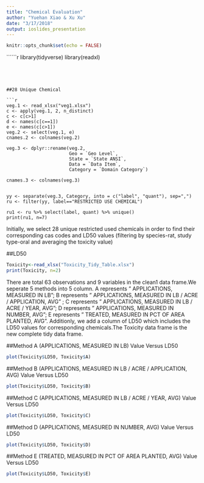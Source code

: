 ```yaml
---
title: "Chemical Evaluation"
author: "Yuehan Xiao & Xu Xu"
date: "3/17/2018"
output: ioslides_presentation
---
```


```r
knitr::opts_chunk$set(echo = FALSE)
```

``````r

library(tidyverse)
library(readxl)

```




##28 Unique Chemical

```r
veg.1 <- read_xlsx("veg1.xlsx")
c <- apply(veg.1, 2, n_distinct)
c <- c[c>1]
d <- names(c[c==1])
e <- names(c[c>1])
veg.2 <- select(veg.1, e)
cnames.2 <- colnames(veg.2)

veg.3 <- dplyr::rename(veg.2, 
                       Geo = `Geo Level`, 
                       State = `State ANSI`,
                       Data = `Data Item`,
                       Category = `Domain Category`)

cnames.3 <- colnames(veg.3)


yy <- separate(veg.3, Category, into = c("label", "quant"), sep=",")
ru <- filter(yy, label=="RESTRICTED USE CHEMICAL")

ru1 <- ru %>% select(label, quant) %>% unique()
print(ru1, n=7)

```
Initially, we select 28 unique restricted used chemicals in order to find their corresponding cas codes and LD50 values (filtering by species-rat, study type-oral and averaging the toxicity value)

##LD50 
```r
Toxicity<-read_xlsx("Toxicity_Tidy_Table.xlsx")
print(Toxicity, n=2)

```
There are total 63 observations and 9 variables in the clean1 data frame.We seperate 5 methods into 5 column. A represents " APPLICATIONS, MEASURED IN LB"; B represents " APPLICATIONS, MEASURED IN LB / ACRE / APPLICATION, AVG" ; C represents " APPLICATIONS, MEASURED IN LB / ACRE / YEAR, AVG"; D represents " APPLICATIONS, MEASURED IN NUMBER, AVG"; E represents " TREATED, MEASURED IN PCT OF AREA PLANTED, AVG". Additionly, we add a column of LD50 which includes the LD50 values for corresponding chemicals.The Toxicity data frame is the new complete tidy data frame.


##Method A (APPLICATIONS, MEASURED IN LB) Value Versus LD50 
```r
plot(Toxicity$LD50, Toxicity$A)
```

##Method B (APPLICATIONS, MEASURED IN LB / ACRE / APPLICATION, AVG) Value Versus LD50 
```r
plot(Toxicity$LD50, Toxicity$B)
```

##Method C (APPLICATIONS, MEASURED IN LB / ACRE / YEAR, AVG) Value Versus LD50 
```r
plot(Toxicity$LD50, Toxicity$C)
```

##Method D (APPLICATIONS, MEASURED IN NUMBER, AVG) Value Versus LD50 
```r
plot(Toxicity$LD50, Toxicity$D)
```

##Method E (TREATED, MEASURED IN PCT OF AREA PLANTED, AVG) Value Versus LD50 
```r
plot(Toxicity$LD50, Toxicity$E)
```